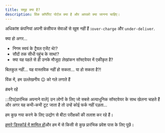 ```yaml
---
title: समूह क्या है?
description: विंक कॉर्पोरेट पोर्टल क्या है और आपको क्या जानना चाहिए।
---
```


<CloudinaryImage width="700" height="525" resize="scale" quality="best" alt="समूह जल्द ही आ रहे हैं" src="academy/group-coming-soon" errorImage="noimage_opaque_nyrtl0.png" />


अधिकांश कंपनियां अपनी कंसीयज सेवाओं से खुश नहीं हैं।`over-charge` और `under-deliver`.

क्या हो अगर...

* निगम स्वयं के ट्रैवल एजेंट थे!?
* सौदों तक सीधी पहुंच के साथ!?
* क्या यह पहले से ही उनके मौजूदा लेखांकन सॉफ्टवेयर में एकीकृत है?

बिलकुल नहीं... यह वास्तविक नहीं हो सकता... या हो सकता है?!

विंक में, हम उल्लेखनीय 😉 को गले लगाते हैं

\#बने रहें

:::टिप\[प्रारंभिक अपनाने वाले]
उन लोगों के लिए जो सबसे अत्याधुनिक सॉफ्टवेयर के साथ खेलना चाहते हैं और अगर यह कभी-कभी टूट जाता है तो उन्हें कोई फर्क नहीं पड़ता...

हम कुछ नया करने के लिए उद्योग से बीटा परीक्षकों की तलाश कर रहे हैं।

[हमारे डिस्कॉर्ड में शामिल हों](https://discord.gg/t3YETu8k5n)और हम में से किसी से कुछ प्रारंभिक प्रवेश पास के लिए पूछें।


